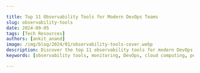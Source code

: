 ```yaml
---

title: Top 11 Observability Tools for Modern DevOps Teams
slug: observability-tools
date: 2024-09-05
tags: [Tech Resources]
authors: [ankit_anand]
image: /img/blog/2024/01/observability-tools-cover.webp
description: Discover the top 11 observability tools for modern DevOps teams. Learn how to choose and implement the right solution for your organization.
keywords: [observability tools, monitoring, DevOps, cloud computing, performance optimization, incident response]

---
```


<head>
<script
type="application/ld+json"
dangerouslySetInnerHTML={{ __html: JSON.stringify({
"@context": "https://schema.org",
"@type": "TechArticle",
"headline": "Top 10 Observability Tools for 2024 - A Comprehensive Guide",
"alternativeHeadline": "Comprehensive Guide to the Best Observability Tools for Modern Distributed Systems",
"author": {
"@type": "Person",
"name": "Ankit Anand"
},
"publisher": {
"@type": "Organization",
"name": "SigNoz",
"logo": {
"@type": "ImageObject",
"url": "https://signoz.io/img/SigNozLogo-orange.svg"
}
},
"datePublished": "2024-08-07T00:00:00Z",
"dateModified": "2024-08-07T00:00:00Z",
"mainEntityOfPage": {
"@type": "WebPage",
"@id": "https://signoz.io/blog/observability-tools/"
},
"description": "Looking for observability tools? Here are the top 11 in 2024 - 1.SigNoz 2.Instana 3.Dynatrace 4.Grafana Labs 5.Honeycomb 6.Lightstep 7.New Relic 8.DataDog 9.AppDynamics...",
"keywords": "observability, observability tools, microservices, distributed tracing, signoz",
"articleSection": "Technology",
"inLanguage": "en",
"isPartOf": {
"@type": "Blog",
"name": "SigNoz Blog",
"url": "https://signoz.io/blog/"
},
"about": [
{
"@type": "Thing",
"name": "Observability",
"description": "The ability to measure the internal states of a system by examining its outputs"
},
{
"@type": "Thing",
"name": "Microservices",
"description": "An architectural style that structures an application as a collection of loosely coupled services"
},
{
"@type": "Thing",
"name": "Distributed Tracing",
"description": "A method of tracking application requests as they flow through distributed systems"
}
],
"mentions": [
{
"@type": "SoftwareApplication",
"name": "SigNoz",
"applicationCategory": "Observability Platform"
},
{
"@type": "SoftwareApplication",
"name": "Dynatrace",
"applicationCategory": "Observability Platform"
},
{
"@type": "SoftwareApplication",
"name": "Grafana Labs",
"applicationCategory": "Observability Platform"
},
{
"@type": "SoftwareApplication",
"name": "Honeycomb",
"applicationCategory": "Observability Platform"
},
{
"@type": "SoftwareApplication",
"name": "New Relic",
"applicationCategory": "Observability Platform"
},
{
"@type": "SoftwareApplication",
"name": "Datadog",
"applicationCategory": "Observability Platform"
},
{
"@type": "SoftwareApplication",
"name": "Splunk",
"applicationCategory": "Observability Platform"
},
{
"@type": "SoftwareApplication",
"name": "Instana",
"applicationCategory": "Observability Platform"
},
{
"@type": "SoftwareApplication",
"name": "AppDynamics",
"applicationCategory": "Observability Platform"
},
{
"@type": "SoftwareApplication",
"name": "Elastic APM",
"applicationCategory": "Observability Platform"
},
{
"@type": "SoftwareApplication",
"name": "Zipkin",
"applicationCategory": "Observability Platform"
}
],
"mainEntity": {
"@type": "FAQPage",
"mainEntity": [
{
"@type": "Question",
"name": "What is an observability tool?",
"acceptedAnswer": {
"@type": "Answer",
"text": "An observability tool enables application owners to monitor and analyze their software systems' performance, typically by collecting and visualizing metrics, traces, and logs. It helps teams quickly identify and debug issues in complex, distributed systems."
}
},
{
"@type": "Question",
"name": "Why are observability tools important for microservices architecture?",
"acceptedAnswer": {
"@type": "Answer",
"text": "Observability tools are crucial for microservices architecture because they provide central dashboards to gauge the health of distributed systems. They enable teams to proactively solve availability and performance issues, which is critical for maintaining customer experience in complex, modern applications."
}
},
{
"@type": "Question",
"name": "What are the three main signals monitored by observability tools?",
"acceptedAnswer": {
"@type": "Answer",
"text": "The three main signals monitored by observability tools are metrics, traces, and logs. These signals provide comprehensive insights into application performance and behavior."
}
},
{
"@type": "Question",
"name": "How do observability tools differ from traditional monitoring tools?",
"acceptedAnswer": {
"@type": "Answer",
"text": "Observability tools go beyond traditional monitoring by enabling teams to get answers to any question that might arise while debugging application issues, even if those questions weren't anticipated when setting up the monitoring. They provide more in-depth insights and flexibility in analyzing system behavior."
}
},
{
"@type": "Question",
"name": "What are some key features to look for in an observability tool?",
"acceptedAnswer": {
"@type": "Answer",
"text": "Key features to look for in an observability tool include: Integration of metrics, logs, and traces in a single platform, ability to generate, sample, process, and emit telemetry data, efficient storage system for fast retrieval and long-term retention, robust visualization layer for easy consumption and action, support for distributed tracing, customizable dashboards and alerts, and root cause analysis capabilities."
}
}
]
},
"tutorial": {
"@type": "HowTo",
"name": "How to Choose the Right Observability Tool",
"step": [
{
"@type": "HowToStep",
"name": "Consider Privacy Laws",
"text": "Evaluate if there are any privacy laws you need to consider when sharing user data with a third-party tool."
},
{
"@type": "HowToStep",
"name": "Assess Pricing",
"text": "Determine if the pricing of the observability tool fits within your budget."
},
{
"@type": "HowToStep",
"name": "Evaluate Ease of Use",
"text": "Consider how easy it is to get started with the tool, including aspects like instrumentation."
},
{
"@type": "HowToStep",
"name": "Determine Data Retention Needs",
"text": "Decide how much data you want to retain and for how long."
},
{
"@type": "HowToStep",
"name": "Check Integration Capabilities",
"text": "Ensure the tool provides seamless integration between metrics, logs, and traces."
},
{
"@type": "HowToStep",
"name": "Consider Open-Source Options",
"text": "Evaluate open-source tools like SigNoz for better privacy control and community support."
}
]
}
}) }}
/>
</head>

In microservices architecture, observability tools enable you to create central dashboards to gauge the health of your distributed systems. New age observability tools have shifted to providing quick workflows to debug application issues. In this post we will explore top 11 observability tools that you can consider to use for your software systems.

## What is Observability and Why It Matters for DevOps

Observability in software systems refers to the ability to understand the internal state of a system based on its external outputs. It extends beyond traditional monitoring by providing deeper insights into system behavior, allowing teams to ask questions they didn't anticipate when designing the system.

For DevOps teams, observability is crucial for several reasons:

1. **Rapid problem resolution**: Observability tools help identify and diagnose issues quickly, reducing downtime and improving user experience.
2. **Proactive maintenance**: By analyzing trends and patterns, teams can predict and prevent potential problems before they impact users.
3. **Continuous improvement**: Insights from observability data drive informed decisions for system optimization and feature development.
4. **Enhanced collaboration**: Shared visibility into system performance fosters better communication between development and operations teams.

The key components of observability include:

- **Logs**: Detailed records of events within the system
- **Metrics**: Quantitative measurements of system performance and behavior
- **Traces**: End-to-end tracking of requests as they flow through distributed systems

Implementing observability in DevOps workflows leads to faster deployments, improved system reliability, and more efficient resource utilization.

## Understanding Observability Tools vs. Observability Platforms

Before diving into specific tools, it's important to distinguish between observability tools and platforms:

**Observability Tools**: These are specialized solutions focusing on specific aspects of observability, such as log analysis, metrics collection, or tracing. They often excel in their niche but may require integration with other tools for comprehensive coverage.

**Observability Platforms**: These offer integrated solutions combining multiple observability components (logs, metrics, and traces) in a single platform. They provide a unified view of system performance and often include advanced features like AI-driven insights and automated root cause analysis.

Advantages of standalone tools:

- Flexibility to choose best-in-class solutions for specific needs
- Often more cost-effective for smaller teams or specific use cases
- Can be easier to adopt incrementally

Benefits of integrated platforms:

- Unified data model and consistent user interface
- Simplified correlation between different observability signals
- Reduced overhead in tool management and integration

When choosing between tools and platforms, consider factors such as:

- Your team's technical expertise and resources
- The complexity of your infrastructure
- Budget constraints
- Scalability requirements
- Existing tooling and integration needs

List of Latest Top 11 observability tools in 2024:

- SigNoz (open-source)
- Dynatrace
- Grafana Labs
- Honeycomb
- New Relic
- Datadog
- Splunk
- Instana
- Appdynamics
- Elastic APM
- Zipkin (open-source)

## Top 11 Observability Tools in 2024

Now let's explore the top observability tools in 2024.

### SigNoz (Open-Source)

<figure data-zoomable align='center'>
<img src="/img/blog/common/signoz_charts_application_metrics.webp" alt="SigNoz dashboard showing popular RED metrics"/>
<figcaption><i>SigNoz UI showing application overview metrics like RPS, 50th/90th/99th Percentile latencies, and Error Rate</i></figcaption>
</figure>

SigNoz is a great observability tool that is open-source and provides three signals in a [single pane of glass](https://signoz.io/blog/single-pane-of-glass-monitoring/). You can monitor logs, metrics, and traces and correlate signals for better insights into application performance.

With SigNoz, you can do the following:

- Visualise Traces, Metrics, and Logs in a single pane of glass
- Monitor application metrics like p99 latency, error rates for your services, external API calls, and individual endpoints.
- Find the root cause of the problem by going to the exact traces which are causing the problem and see detailed [flamegraphs](https://signoz.io/blog/flamegraphs/) of individual request traces.
- Run aggregates on trace data to get business-relevant metrics
- Filter and query logs, build dashboards and alerts based on attributes in logs
- Monitor infrastructure metrics such as CPU utilization or memory usage
- Record exceptions automatically in Python, Java, Ruby, and Javascript
- Easy to set alerts with DIY query builder

Detailed flamegraph & Gantt charts to find the exact cause of the issue and which underlying requests are causing the problem.

<figure data-zoomable align='center'>
<img src="/img/blog/common/signoz_flamegraphs.webp" alt="Detailed Flamegraphs & Gantt charts"/>
<figcaption><i>Spans of a trace visualized with the help of flamegraphs and gantt charts in SigNoz dashboard</i></figcaption>
</figure>

SigNoz provides Logs management with advanced log query builder. You can also monitor your logs in real-time using live tailing.

<figure data-zoomable align='center'>
<img src="/img/blog/common/signoz_logs.webp" alt="Logs tab in SigNoz"/>
<figcaption><i>Logs tab in SigNoz comes equipped with advanced logs query builder and live tailing</i></figcaption>
</figure>

SigNoz is also very cost-efficient and provides a great value for your money. SigNoz cloud is the easiest way to run SigNoz. [Sign up](https://signoz.io/teams/) for a free account and get 30 days of unlimited access to all features.

### Dynatrace

<figure data-zoomable align='center'>
<img className="box-shadowed-image" src="/img/blog/2023/12/new-relic-alternatives-dynatrace.webp" alt="Observability tool - Dynatrace"/>
<figcaption><i>Dynatrace application observability dashboard (Source: Dynatrace website)</i></figcaption>
</figure>

<a href="https://www.dynatrace.com/" rel="noopener noreferrer nofollow" target="_blank"><b>Dynatrace</b></a> is an extensive SaaS enterprise tool designed for comprehensive monitoring across large-scale IT environments. It provides deep visibility into your entire application, infrastructure, and digital experience through its powerful <a href="https://www.dynatrace.com/platform/artificial-intelligence/" rel="noopener noreferrer nofollow" target="_blank">AI engine</a> for troubleshooting.

Dynatrace offers a comprehensive suite of monitoring solutions designed to cater to various aspects of IT operations and digital experiences such as infrastructure monitoring, application security, and cloud automation, among others. The pricing for each solution varies.

Some of the key features of Dynatrace are:

- Automatic injection and collection of data.
- Automation of root cause analysis and anomaly detection.
- Code-level visibility across all application tiers for web and mobile apps together.
- Always-on code profiling and diagnostic tools for application analysis.

If you want to learn more about Dynatrace, check out our [Dynatrace comparison guide](https://signoz.io/comparisons/dynatrace-vs-newrelic/) with New Relic.

### Grafana Labs

<figure data-zoomable align='center'>
<img className="box-shadowed-image" src="/img/blog/2023/12/new-relic-alternatives-grafana.webp" alt="Observability tool - Grafana"/>
<figcaption><i></i></figcaption>
</figure>

<a href="https://grafana.com/" rel="noopener noreferrer nofollow" target="_blank"><b>Grafana</b></a> is a popular open-source analytics and interactive visualization web layer. It offers plugins, dashboards, alerts, and different user-level access for governance as an observability tool. In addition, it provides two versions of services:

- Grafana Cloud: You can send your data to Grafana Cloud dashboards. It provides solutions such as Grafana Cloud Logs, Grafana Cloud Metrics, and Grafana Cloud Traces.
- Grafana Enterprise stack: It provides support for metrics and logs with Grafana installed within your infrastructure. It also comes with expert support.

Some of the key features of Grafana are:

- Collection of data from multiple data sources.
- Rich visualization options like graphs (line, bar, heatmap), gauges, and single stats.
- Customization of dashboards and visualizations.

If you want to learn more about Grafana, check out our [Grafana comparison guide](https://signoz.io/comparisons/new-relic-vs-grafana/) with New Relic.

### Honeycomb

<figure data-zoomable align='center'>
<img src="/img/blog/2024/01/observability-tools-honeycomb.webp" alt="Honeycomb dashboard"/>
<figcaption><i>Snapshot of Honeycomb dashboard (Source: Honeycomb documentation)</i></figcaption>
</figure>

<a href="https://www.honeycomb.io/" rel="noopener noreferrer nofollow" target="_blank"><b>Honeycomb</b></a> is a full-stack, cloud-based observability tool that provides the visibility engineering teams need to troubleshoot problems in distributed systems.

If your code is not instrumented, Honeycomb has an automatic instrumentation agent called "Honeycomb Beelines" to take care of that for you. It also supports OpenTelemetry for generating instrumentation data.

Honeycomb offers a free-tier version, and its pro version starts at \$130. The pricing is based on the amount of data retained and the volume of events captured.

Some of the key features of Honeycomb are:

- Quick diagnosis of bottlenecks and performance optimization.
- Advanced querying capabilities and visualization tools.
- Full-text search over trace spans and toggles to collapse and expand sections of trace waterfalls.

{/* <!-- ### Lightstep

As an observability tool, <a href="https://lightstep.com/" rel="noopener noreferrer nofollow" target="_blank"><b>Lightstep</b></a> automatically detects changes to your application, infrastructure, and user experience. It can then highlight the specific causes for the changes.

For instrumentation, Lightstep uses OpenTelemetry to generate and send telemetry data to what it calls Lightstep Microsatellites. The microsatellites collect and forward the data to Lightstep SaaS for analysis. Lightstep also has its own time-series database to store the telemetry data.

The observability platform provided by Lightstep analyzes the data, builds traces, and creates service diagrams to monitor any change in performance.

Lightstep offers three plans of service:

- Community edition - Free version to help you get started.
- Teams edition - Starts at \$100 per month and is based on the number of monthly active services.
- Enterprise edition - Offered to large enterprises with discounts based on volume.

<figure data-zoomable align='center'>
<img src="/img/blog/2021/08/observability_tools_lightstep-min.webp" alt="Lighstep dashboard"/>
<figcaption><i>Lightstep dashboard (Source: Lightstep sandbox environment)</i></figcaption>
</figure>
--> */}

### New Relic

<figure data-zoomable align='center'>
<img src="/img/blog/2024/01/new-relic-apm.webp" alt="Observability tool - New Relic dashboard"/>
<figcaption><i>New Relic dashboard (Source: New Relic website)</i></figcaption>
</figure>

<a href="https://newrelic.com/" rel="noopener noreferrer nofollow" target="_blank"><b>New Relic</b></a> is one of the oldest companies in the observability domain. It is an observability tool enables you to visualize, analyze, and troubleshoot your software stack in a single platform. It also supports auto-instrumentation for eight popular programming languages.

New Relic provides a free forever version with 100 GB of free data ingest per month and \$0.30 per extra GB. The pricing model is based on the amount of data ingested and the user seat.

Some of the key features of New Relic are:

- Connects application performance with infrastructure health for quick troubleshooting.
- Support for open-source tracing tools and standards like OpenTelemetry.
- Management of log data.
- Application security.

If you want to learn more about New Relic’s capabilities, check out our [New Relic comparison](https://signoz.io/comparisons/newrelic-vs-splunk/) guide with Splunk.

### DataDog

<figure data-zoomable align='center'>
<img src="/img/blog/2024/01/datadog-apm.webp" alt="DataDog dashboard"/>
<figcaption><i>DataDog dashboard (Source: DataDog website)</i></figcaption>
</figure>

<a href="https://www.datadoghq.com/" rel="noopener noreferrer nofollow" target="_blank"><b>DataDog</b></a> is a comprehensive monitoring and observability platform that gives insights into the performance of IT infrastructure, applications, and services.

Datadog provides a suite of products for application performance monitoring, such as infrastructure monitoring, log management, application performance monitoring, and security monitoring. The pricing depends on the product you opt for. For example, the APM solution provides end-to-end [distributed tracing](https://signoz.io/blog/distributed-tracing-in-microservices/), starting at \$31 per host per month if billed annually.

Some key features of Datadog are:

- Seamless correlation between logs, metrics, and traces.
- End-to-end application performance monitoring.
- Collection of all your traces.
- Code-level visibility for root-cause analysis.

If you want to learn more about Datadog’s capabilities, check out our [Datadog comparison](https://signoz.io/comparisons/datadog-vs-splunk/) guide with Splunk.

### Splunk

<figure data-zoomable align='center'>
<img src="/img/blog/2024/01/splunk-apm.webp" alt="Splunk dashboard"/>
<figcaption><i>Splunk dashboard (Source: Splunk website)</i></figcaption>
</figure>

<a href="https://www.splunk.com/" rel="noopener noreferrer nofollow" target="_blank"><b>Splunk</b></a> is a comprehensive observability tool that offers multiple products, including infrastructure monitoring, application performance monitoring, logs observer, real user monitoring, synthetic monitoring, and incident response management.

Splunk allows you to collect all traces instead of a sample set. It also provides service maps to offer DevOps teams visibility into interactions between different services, dependencies, and performance.

Pricing varies based on each product. For example, the Splunk APM solution starts at \$55 per host per month if billed annually.

Some of the key features of Splunk are:

- Full-stack observability of applications and systems.
- Powerful search, analysis, and visualization capability.
- Correlation of logs with real-time metrics and traces
- AI-driven analytics.

If you want to learn more about Splunk’s capabilities, check out our [Splunk comparison](https://signoz.io/comparisons/splunk-vs-dynatrace/) guide with Dynatrace.

### IBM Instana

<figure data-zoomable align='center'>
<img src="/img/blog/2024/01/instana-apm.webp" alt="Instana dashboard"/>
<figcaption><i>Instana Dashboard. (Source: Instana Docs)</i></figcaption>
</figure>

<a href="https://www.instana.com/" rel="noopener noreferrer nofollow" target="_blank"><b>Instana</b></a> is an enterprise observability and automated application monitoring tool. It uses an agent to discover and monitor components, and this agent needs to be installed on every host that is to be monitored. The agents deploy sensors crafted to capture data from different technologies. Sensors automatically collect configuration, changes, metrics, and events.

Instana charges \$75 per host per month if billed annually. It also supports open standards like Prometheus, StatsD, OpenTracing, and OpenCensus.

Some of the key features of IBM Instana are:

- Automatic application discovery.
- Rich integrations.
- Automatic identification of root cause of incidents.

### AppDynamics

<figure data-zoomable align='center'>
<img src="/img/blog/2023/09/appdynamics_splunk_alternative.webp" alt="Observability tool - AppDynamics"/>
<figcaption><i>Appdynamics observability platform for full visibility of application performance</i></figcaption>
</figure>

<a href="https://www.appdynamics.com/" rel="noopener noreferrer nofollow" target="_blank">AppDynamics</a> is an observability tool that can be used to monitor performance and analytics. It provides a detailed view of the performance and health of applications, cloud services, and IT infrastructure.

AppDynamics provides multi-cloud support, customizable dashboards for better understanding of user and application behavior, and offers visibility with context through AIOps-powered alerts that help organizations identify, prioritize, and resolve critical issues.

Some of the key features of AppDynamics are:

- Application Performance Management
- Business Transaction Monitoring
- Infrastructure monitoring
- Real-time alerting
- Root cause analysis

If you want to learn more about AppDynamics’s capabilities, check out our [AppDynamics comparison](https://signoz.io/comparisons/new-relic-vs-appdynamics/) guide with New Relic.

### Elastic APM

<figure data-zoomable align='center'>
<img className="box-shadowed-image" src="/img/blog/2023/12/new-relic-alternatives-elastic-apm.webp" alt="Observability tool - Elastic APM"/>
<figcaption><i>Elastic APM dashboard (Source: Elastic Website)</i></figcaption>
</figure>

Elastic APM is an application performance monitoring system consisting of APM agents, APM servers, Elasticsearch, and Kibana, that enables you to gain deep visibility into your application's performance, identify bottlenecks, troubleshoot issues, and optimize performance over time.

The simplest way to utilize Elastic APM is by subscribing to the hosted Elasticsearch service on Elastic Cloud. Alternatively, you may choose to self-manage the Elastic stack, in which case you will need to determine how to run and configure the APM server.

Some of the key features of Elastic APM are:

- End-to-end distributed tracing.
- Real user monitoring.
- Error Tracking.
- Anomaly Detection with Machine Learning.
- Root cause analysis.

### Zipkin

<figure data-zoomable align='center'>
<img src="/img/blog/2023/09/zipkin-distributed-tracing.webp" alt="Zipkin dashboard showing traces"/>
<figcaption><i>Zipkin dashboard</i></figcaption>
</figure>

<a href="https://zipkin.io/" rel="noopener noreferrer nofollow" target="_blank">Zipkin</a> is an open-source Application Performance Monitoring (APM) tool designed for distributed tracing. It captures detailed timing data across multiple services in a microservices architecture, providing insights into how requests flow through the system. This data is crucial for diagnosing latency issues and understanding the performance characteristics of web applications.
Zipkin has a limited built-in UI and is best used with Grafana or Kibana from the ELK stack for better analytics and visualizations.

Some of the key features of Zipkin are:

- Distributed tracing across services.
- Error detection.
- Latency analysis.

## How to choose the right observability tool?

For applications with microservices architecture, observability tools have become critical to meet operational challenges at scale. Without observability, it is almost impossible for your engineering teams to troubleshoot bugs and assess the performance of your applications. Hence choosing the right observability tool for your application is important. A few questions to ask yourself before selecting an observability tool are as follows:

- Are there any privacy laws that you need to take care of while sharing user's data with a third-party tool?
- Does the pricing suit your budget?
- How easy is it to get started with things like instrumentation?
- How much data do you want to retain?
- Does the tool provide seamless integration between metrics, logs, and traces?

An open-source tool like [SigNoz](https://signoz.io/), can be your best option in today's privacy-driven digital economy. Moreover, SigNoz uses open-source standards for instrumentation, and its code can be assessed for quality from its [GitHub repo](https://github.com/ezeslucky/monitrix.git/signoz). Finally, as the tool is open-sourced, you get the support of the community while having access to out-of-box features like a SaaS vendor.

## Implementing SigNoz: A Comprehensive Open-Source Observability Solution

SigNoz offers a compelling open-source alternative for teams looking for a cost-effective, customizable observability solution. Here's how to get started:

1. **Choose your deployment option**: SigNoz can be self-hosted or used as a managed cloud service.
2. **Set up SigNoz Cloud**:
    - Sign up for a SigNoz Cloud account
    - Follow the guided setup process to connect your applications
    - Configure data sources and start ingesting telemetry data
3. **For self-hosted deployment**:
    - Use Docker Compose or Kubernetes to deploy SigNoz
    - Configure your applications to send data to SigNoz
    - Set up dashboards and alerts according to your needs
4. **Integrate with your DevOps workflow**:
    - Configure alerts to notify your incident management tools
    - Use SigNoz APIs to incorporate observability data into your CI/CD pipelines
    - Train your team on using SigNoz for troubleshooting and performance analysis
5. **Optimize and scale**:
    - Regularly review and refine your dashboards and alerts
    - Scale your SigNoz deployment as your data volume grows
    - Contribute to the open-source project to help shape its future development

<GetStartedSigNoz />

<Figure src="/img/blog/2024/09/observability-tools-image.webp" alt="" caption="" />## Best Practices for Leveraging Observability Tools in DevOps

To maximize the benefits of observability tools in your DevOps practices:

1. **Define clear observability goals**: Establish specific, measurable objectives for your observability implementation.
2. **Implement observability as code**: Version control your observability configurations to ensure consistency and enable easy rollbacks.
3. **Foster a culture of observability**: Encourage all team members to leverage observability data in their daily work.
4. **Automate where possible**: Use your observability tool's APIs to automate routine tasks and integrate with your CI/CD pipeline.
5. **Continuously refine your approach**: Regularly review and update your observability strategies based on changing needs and new insights.
6. **Balance automation and human expertise**: While AI-driven insights are valuable, maintain human oversight for complex problem-solving.
7. **Prioritize security and compliance**: Ensure your observability practices align with data protection regulations and security best practices.

## Future Trends in Observability Tools for DevOps

As technology evolves, observability tools are adapting to meet new challenges:

1. **AI-driven observability**: Expect more advanced machine learning capabilities for anomaly detection, predictive analytics, and automated root cause analysis.
2. **Observability-driven development**: Observability will increasingly influence software design, with developers considering observability from the outset.
3. **Edge computing observability**: Tools will adapt to provide visibility into edge computing environments and IoT devices.
4. **Unified observability platforms**: There will be a continued trend towards platforms that integrate logs, metrics, and traces with business intelligence.
5. **Increased focus on security observability**: Observability tools will incorporate more security-focused features to support DevSecOps practices.
6. **Open standards and interoperability**: Expect greater adoption of open standards like OpenTelemetry to improve tool interoperability.

By staying informed about these trends, DevOps teams can ensure they're well-positioned to leverage the latest advancements in observability technology.

## Key Takeaways

- Observability is crucial for modern DevOps practices, providing insights into complex, distributed systems.
- The choice between observability tools and platforms depends on your specific needs, infrastructure, and resources.
- Top observability tools offer a range of features from basic monitoring to advanced AI-driven analytics.
- Open-source solutions like SigNoz provide cost-effective alternatives with growing community support.
- Implementing observability requires a strategic approach, considering factors like scalability, integration, and team expertise.
- Future trends in observability include AI-driven insights, edge computing support, and increased focus on security.

## FAQs

### What's the difference between monitoring and observability?

Monitoring focuses on tracking predefined sets of metrics and known issues, while observability provides a more comprehensive view of system behavior, allowing you to explore and diagnose unforeseen problems.

### How do observability tools impact application performance?

Observability tools can have a minimal impact on performance when properly implemented. Most modern tools are designed to be lightweight and efficient. However, it's important to monitor the overhead of your observability solution and adjust as needed.

### Can observability tools help with compliance and security?

Yes, many observability tools offer features that support compliance and security efforts. They can help track access patterns, detect anomalies, and provide audit trails — all crucial for maintaining a secure and compliant environment.

### What role does AI play in modern observability tools?

AI enhances observability tools by providing advanced anomaly detection, predictive analytics, and automated root cause analysis. This helps teams quickly identify and resolve issues, often before they impact users.

### Why are observability tools important for microservices architecture?

Observability tools are crucial for microservices architecture because they provide central dashboards to gauge the health of distributed systems. They enable teams to proactively solve availability and performance issues, which is critical for maintaining customer experience in complex, modern applications.

### What are the three main signals monitored by observability tools?

The three main signals monitored by observability tools are metrics, traces, and logs. These signals provide comprehensive insights into application performance and behavior.

### How do observability tools differ from traditional monitoring tools?

Observability tools go beyond traditional monitoring by enabling teams to get answers to any question that might arise while debugging application issues, even if those questions weren't anticipated when setting up the monitoring. They provide more in-depth insights and flexibility in analyzing system behavior.

### What are some key features to look for in an observability tool?

Key features to look for in an observability tool include:

1. Integration of metrics, logs, and traces in a single platform
2. Ability to generate, sample, process, and emit telemetry data
3. Efficient storage system for fast retrieval and long-term retention
4. Robust visualization layer for easy consumption and action
5. Support for distributed tracing
6. Customizable dashboards and alerts
7. Root cause analysis capabilities

### How does pricing typically work for observability tools?

Pricing for observability tools varies widely. Some offer free tiers or open-source versions, while others have pricing based on factors such as the amount of data ingested, the number of hosts monitored, or the number of user seats. Enterprise versions often offer custom pricing based on specific needs and usage volumes.

### Can observability tools help with compliance and security?

Yes, many observability tools offer features that can assist with compliance and security. They can help track access patterns, detect anomalies, and provide audit trails. Some tools also offer specific security monitoring features to help identify potential threats or vulnerabilities in your systems.

### How do observability tools handle data privacy concerns?

Observability tools handle data privacy concerns in various ways. Some offer options for data masking or redaction to protect sensitive information. Open-source tools like SigNoz allow you to keep all data on-premises, which can be crucial for companies dealing with strict data privacy regulations. It's important to review each tool's data handling practices and ensure they align with your privacy requirements.

---

**Related Content**

- [**New Relic Alternatives**](https://signoz.io/blog/new-relic-alternatives/)
- [**Top 21 APM tools**](https://signoz.io/blog/apm-tools/)<br></br>